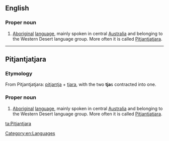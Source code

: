 ==English==

===Proper noun===
{{en-proper noun}}

# [[Aboriginal]] [[language]], mainly spoken in central [[Australia]] and belonging to the Western Desert language group. More often it is called [[Pitjantjatjara]].

----

==Pitjantjatjara==

===Etymology===
From Pitjantjatjara: [[pitjantja]] + [[tjara]], with the two '''tja'''s contracted into one.
===Proper noun===
{{infl|pjt|noun}}

# [[Aboriginal]] [[language]], mainly spoken in central [[Australia]] and belonging to the Western Desert language group. More often it is called [[Pitjantjatjara]].

[[Category:en:Languages]]

[[ta:Pitjantjara]]